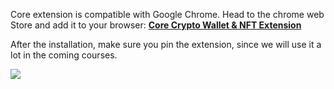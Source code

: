 Core extension is compatible with Google Chrome. Head to the chrome web Store and add it to your browser: [**Core Crypto Wallet & NFT Extension**](https://chromewebstore.google.com/detail/core-crypto-wallet-nft-ex/agoakfejjabomempkjlepdflaleeobhb)

After the installation, make sure you pin the extension, since we will use it a lot in the coming courses.

![](/common-images/core-wallet/pin-extension.png)